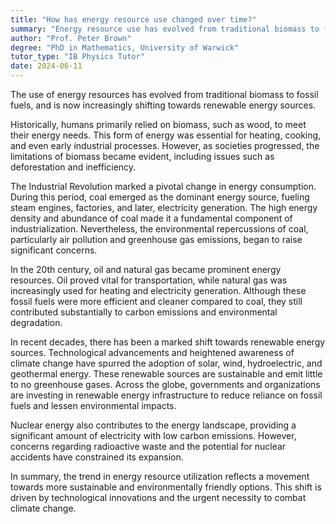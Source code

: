 ```yaml
---
title: "How has energy resource use changed over time?"
summary: "Energy resource use has evolved from traditional biomass to fossil fuels, and is now progressively transitioning towards renewable energy sources."
author: "Prof. Peter Brown"
degree: "PhD in Mathematics, University of Warwick"
tutor_type: "IB Physics Tutor"
date: 2024-06-11
---
```


The use of energy resources has evolved from traditional biomass to fossil fuels, and is now increasingly shifting towards renewable energy sources.

Historically, humans primarily relied on biomass, such as wood, to meet their energy needs. This form of energy was essential for heating, cooking, and even early industrial processes. However, as societies progressed, the limitations of biomass became evident, including issues such as deforestation and inefficiency.

The Industrial Revolution marked a pivotal change in energy consumption. During this period, coal emerged as the dominant energy source, fueling steam engines, factories, and later, electricity generation. The high energy density and abundance of coal made it a fundamental component of industrialization. Nevertheless, the environmental repercussions of coal, particularly air pollution and greenhouse gas emissions, began to raise significant concerns.

In the 20th century, oil and natural gas became prominent energy resources. Oil proved vital for transportation, while natural gas was increasingly used for heating and electricity generation. Although these fossil fuels were more efficient and cleaner compared to coal, they still contributed substantially to carbon emissions and environmental degradation.

In recent decades, there has been a marked shift towards renewable energy sources. Technological advancements and heightened awareness of climate change have spurred the adoption of solar, wind, hydroelectric, and geothermal energy. These renewable sources are sustainable and emit little to no greenhouse gases. Across the globe, governments and organizations are investing in renewable energy infrastructure to reduce reliance on fossil fuels and lessen environmental impacts.

Nuclear energy also contributes to the energy landscape, providing a significant amount of electricity with low carbon emissions. However, concerns regarding radioactive waste and the potential for nuclear accidents have constrained its expansion.

In summary, the trend in energy resource utilization reflects a movement towards more sustainable and environmentally friendly options. This shift is driven by technological innovations and the urgent necessity to combat climate change.
    